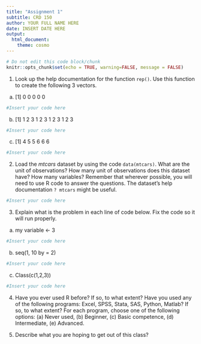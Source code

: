 ```yaml
---
title: "Assignment 1"
subtitle: CRD 150
author: YOUR FULL NAME HERE
date: INSERT DATE HERE
output: 
  html_document:
    theme: cosmo
---
```



```r
# Do not edit this code block/chunk
knitr::opts_chunk$set(echo = TRUE, warning=FALSE, message = FALSE)
```


1. Look up the help documentation for the function `rep()`. Use this function to create the following 3 vectors.

a. [1] 0 0 0 0 0

```r
#Insert your code here
```

b. [1] 1 2 3 1 2 3 1 2 3 1 2 3

```r
#Insert your code here
```

c. [1] 4 5 5 6 6 6

```r
#Insert your code here
```


2. Load the *mtcars* dataset by using the code `data(mtcars)`.  What are the unit of observations? How many unit of observations does this dataset have? How many variables?  Remember that wherever possible, you will need to use R code to answer the questions. The dataset's help documentation `? mtcars` might be useful.

```r
#Insert your code here
```

3. Explain what is the problem in each line of code below. Fix the code so it will run properly. 

a. my variable <- 3

```r
#Insert your code here
```

b. seq(1, 10 by = 2)

```r
#Insert your code here
```

c. Class(c(1,2,3))

```r
#Insert your code here
```

4. Have you ever used R before? If so, to what extent? Have you used any of the following programs: Excel, SPSS, Stata, SAS, Python, Matlab? If so, to what extent?  For each program, choose one of the following options: (a) Never used, (b) Beginner, (c) Basic competence, (d) Intermediate, (e) Advanced.  

5. Describe what you are hoping to get out of this class? 
